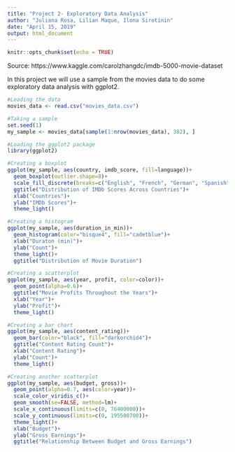 ---
title: "Project 2- Exploratory Data Analysis"
author: "Juliana Rosa, Lilian Maque, Ilona Sirotinin"
date: "April 15, 2019"
output: html_document
---

```{r setup, include=FALSE}
knitr::opts_chunk$set(echo = TRUE)
```

Source: https://www.kaggle.com/carolzhangdc/imdb-5000-movie-dataset

In this project we will use a sample from the movies data to do some exploratory data analysis with ggplot2.

```{r}
#Loading the data
movies_data <- read.csv("movies_data.csv")
```


```{r}
#Taking a sample
set.seed(1)
my_sample <- movies_data[sample(1:nrow(movies_data), 382), ]
```

```{r}
#Loading the ggplot2 package
library(ggplot2)
```

```{r}
#Creating a boxplot
ggplot(my_sample, aes(country, imdb_score, fill=language))+
  geom_boxplot(outlier.shape=8)+
  scale_fill_discrete(breaks=c("English", "French", "German", "Spanish"))+
  ggtitle("Distribution of IMDb Scores Across Countries")+
  xlab("Countries")+
  ylab("IMDb Scores")+
  theme_light()
```

```{r}
#Creating a histogram
ggplot(my_sample, aes(duration_in_min))+
  geom_histogram(color="bisque4", fill="cadetblue")+
  xlab("Duraton (min)")+
  ylab("Count")+
  theme_light()+
  ggtitle("Distribution of Movie Duration")
```


```{r}
#Creating a scatterplot
ggplot(my_sample, aes(year, profit, color=color))+
  geom_point(alpha=0.6)+
  ggtitle("Movie Profits Throughout the Years")+
  xlab("Year")+
  ylab("Profit")+
  theme_light()
```

```{r}
#Creating a bar chart
ggplot(my_sample, aes(content_rating))+
  geom_bar(color="black", fill="darkorchid4")+
  ggtitle("Content Rating Count")+
  xlab("Content Rating")+
  ylab("Count")+
  theme_light()
```

```{r}
#Creating another scatterplot
ggplot(my_sample, aes(budget, gross))+
  geom_point(alpha=0.7, aes(color=year))+
  scale_color_viridis_c()+
  geom_smooth(se=FALSE, method=lm)+
  scale_x_continuous(limits=c(0, 76400000))+
  scale_y_continuous(limits=c(0, 195580700))+
  theme_light()+
  xlab("Budget")+
  ylab("Gross Earnings")+
  ggtitle("Relationship Between Budget and Gross Earnings")
```
